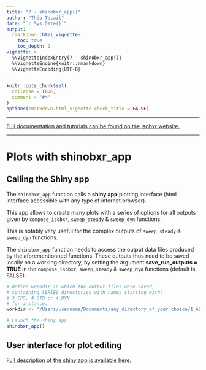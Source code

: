 ```yaml
---
title: "7 - shinobxr_app()"
author: "Théo Tacail"
date: "`r Sys.Date()`" 
output: 
  rmarkdown::html_vignette:
    toc: true
    toc_depth: 2
vignette: >
  %\VignetteIndexEntry{7 - shinobxr_app()}
  %\VignetteEngine{knitr::rmarkdown}
  %\VignetteEncoding{UTF-8}
---
```


```r
knitr::opts_chunk$set(
  collapse = TRUE,
  comment = "#>"
)
options(rmarkdown.html_vignette.check_title = FALSE)
```

----

[Full documentation and tutorials can be found on the isobxr website.](https://ttacail.github.io/isobxr_web/)

----

# Plots with **shinobxr_app**
## Calling the Shiny app
The `shinobxr_app` function calls a **shiny app** plotting interface (html interface accessible with any type of internet browser).

This app allows to create many plots with a series of options for all outputs given by `compose_isobxr`, `sweep_steady` & `sweep_dyn` functions.

This is notably very useful for the complex outputs of `sweep_steady` & `sweep_dyn` functions. 

<!-- This app also allows to export a pdf version of the plot. -->

The `shinobxr_app` function needs to access the output data files produced by the aforementionned functions. These outputs thus need to be saved locally on a working directory, by setting the argument **save_run_outputs = TRUE** in the `compose_isobxr`, `sweep_steady` & `sweep_dyn` functions (default is FALSE).

```r
# define workdir in which the output files were saved,
# containing SERIES directories with names starting with:
# 3_CPS, 4_STD or 4_DYN
# for instance:
workdir <- "/Users/username/Documents/any_directory_of_your_choice/1_ABC_tutorial"

# Launch the shiny app
shinobxr_app()
```


## User interface for plot editing

[Full description of the shiny app is available here.](https://ttacail.github.io/isobxr_web/vgn_09_runShinyPlots.html)
